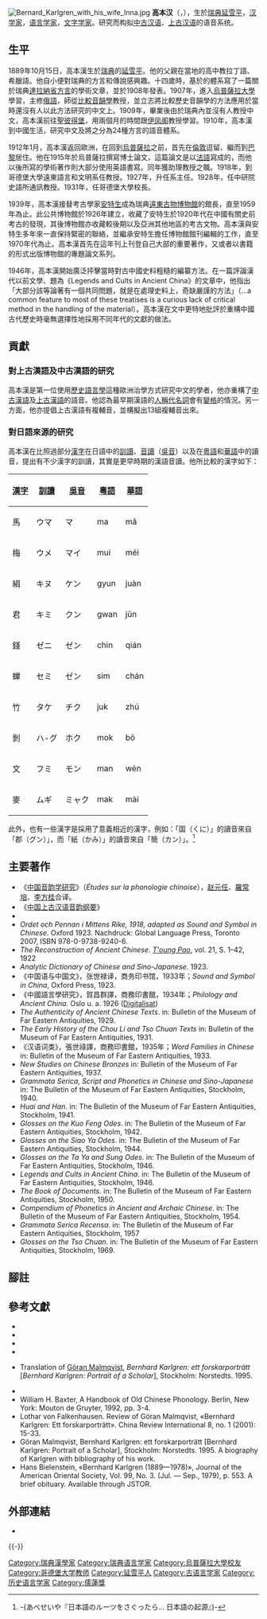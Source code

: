 {{Infobox scientist
| name = 高本汉<br>Bernhard Karlgren
| native_name = 
| native_name_lang = 
| image       =   Bernhard Karlgren.jpg
| imagesize   = 185px
| alt         = An elderly man with parted white hair, small round glasses, dressed in a tweed suit and tie
| caption     = 
| birth_date  =   {{birth date |df=yes|1889|10|15}}
| birth_place = [[File:Union_Jack_of_Sweden_and_Norway_(1844-1905).svg|21px]] [[瑞典-挪威聯盟|瑞典-挪威聯盟]][[延雪平|延雪平]]
| death_date  =   {{death date and age |df=yes|1978|10|20|1889|10|15}}
| death_place = {{SWE}}[[斯德哥尔摩|斯德哥尔摩]]
| death_cause = 
| resting_place = 
| resting_place_coordinates =  <!--{{coord|LAT|LONG|type:landmark|display=inline,title}}-->
| other_names = 
| residence   = 
| citizenship =
| nationality = 
| fields = 古漢語、文學
| workplaces  = {{nowrap|[[東亞博物館|東亞博物館]]}}<br />[[哥德堡大学|哥德堡大学]]
| patrons     = 
| education   = 
| alma_mater  = [[乌普萨拉大学|乌普萨拉大学]]
| thesis_title =  <!--(or  | thesis1_title =  and  | thesis2_title = )-->
| thesis_url  =   <!--(or  | thesis1_url  =   and  | thesis2_url  =  )-->
| thesis_year =   <!--(or  | thesis1_year =   and  | thesis2_year =  )-->
| doctoral_advisor = 
| academic_advisors = {{tsl|en|Johan August Lundell||Johan August Lundell}}
| doctoral_students = 
| notable_students = {{tsl|en|Hans Bielenstein||毕汉思}}<br />[[馬悅然|馬悅然]]
| known_for = [[中古汉语|中古]]和[[上古汉语|上古汉语]]語音系統之構擬
| influences  = 
| influenced  = 
| awards      = 
| author_abbrev_bot = 
| author_abbrev_zoo = 
| spouse      =   <!--(or | spouses = )-->
| partner     =   <!--(or | partners = )-->
| children    = 
| signature   =   <!--(filename only)-->
| signature_alt = 
| website     =   <!--{{URL|www.example.com}}-->
| footnotes   = 
| module      =
}}
[[File:Bernard_Karlgren_with_his_wife_Inna.jpg|thumb]]
'''高本汉'''（{{lang-sv|Klas Bernhard Johannes Karlgren}}，{{bd|1889年|10月15日|1978年|10月20日|catIdx=G高}}），生於[[瑞典|瑞典]][[延雪平|延雪平]]，[[汉学家|汉学家]]，[[语言学家|语言学家]]，[[文字学家|文字学家]]。研究而构拟[[中古汉语|中古汉语]]、[[上古汉语|上古汉语]]的语音系统。

== 生平 ==
1889年10月15日，高本漢生於[[瑞典|瑞典]]的[[延雪平|延雪平]]。他的父親在當地的高中教拉丁語、希臘語。他自小便對瑞典的方言和傳說感興趣。十四歲時，基於{{tsl|en|Johan August Lundell|倫德爾}}的體系寫了一篇關於瑞典[[達拉納省|達拉納省]][[方言|方言]]的學術文章，並於1908年發表。1907年，進入[[烏普薩拉大學|烏普薩拉大學]]學習，主修[[俄語|俄語]]，師從[[比較音韻學|比較音韻學]]教授{{tsl|en|Johan August Lundell|倫德爾}}，並立志將比較歷史音韻學的方法應用於當時還沒有人以此方法研究的中文上。1909年，畢業後由於瑞典內並沒有人教授中文，高本漢前往[[聖彼得堡|聖彼得堡]]，用兩個月的時間跟[[伊凤阁|伊凤阁]]教授學習。1910年，高本漢到中國生活，研究中文及將之分為24種方言的語音體系。

1912年1月，高本漢返回歐洲，在回到[[烏普薩拉|烏普薩拉]]之前，首先在[[倫敦|倫敦]]逗留、繼而到[[巴黎|巴黎]]居住。他在1915年於烏普薩拉撰寫博士論文，這篇論文是以[[法語|法語]]寫成的，而他以後所寫的學術著作則大部分使用英語書寫。同年獲助理教授之職。1918年，到哥德堡大學遠東語言和文明系任教授。1927年，升任系主任。1928年，任中研院史語所通訊教授。1931年，任哥德堡大學校長。{{cfn|马悦然|y=2009}}

1939年，高本漢接替考古學家[[安特生|安特生]]成為瑞典[[東亞博物館|遠東古物博物館]]的館長，直至1959年為止。此公共博物館於1926年建立，收藏了安特生於1920年代在中國有關史前考古的發現，其後博物館亦收藏較後期以及亞洲其他地區的考古文物。高本漢與安特生多年來一直保持緊密的聯絡，並繼承安特生擔任博物館館刊編輯的工作，直至1970年代為止。高本漢首先在這年刊上刊登自己大部的重要著作，又或者以書籍的形式出版博物館的專題論文系列。

1946年，高本漢開始廣泛抨擊當時對古中國史料粗糙的編纂方法。在一篇評論漢代以前文學、題為《Legends and Cults in Ancient China》的文章中，他指出「大部分該等論著有一個共同問題，就是在處理史料上，奇缺嚴謹的方法」（…a common feature to most of these treatises is a curious lack of critical method in the handling of the material）。高本漢在文中更特地批評於重構中國古代歷史時毫無選擇性地採用不同年代的文獻的做法。

==貢獻==
=== 對上古漢語及中古漢語的研究 ===
高本漢是第一位使用[[歷史語言學|歷史語言學]]這種歐洲治學方式研究中文的學者，他亦重構了[[中古漢語|中古漢語]]及[[上古漢語|上古漢語]]的語音。他認為最早期漢語的[[代名詞|人稱代名詞]]會有[[變格|變格]]的情況。另一方面，他亦提倡上古漢語有複輔音，並構擬出13組複輔音出來。

=== 對日語來源的研究 ===
高本漢在比照過部分[[漢字|漢字]]在日語中的[[訓讀|訓讀]]、[[音讀|音讀]]（[[吳音|吳音]]）以及在[[粵語|粵語]]和[[現代標準漢語|華語]]中的讀音，提出有不少漢字的訓讀，其實是更早時期的漢語音讀。他所比較的漢字如下：

{| class="wikitable" style="text-align:center"
|-
! [[漢字|漢字]] !! [[訓讀|訓讀]] !! [[吳音|吳音]] !! [[粵語|粵語]] !! [[現代標準漢語|華語]]
|-
| 馬 || ウマ || マ || ma || mă
|-
| 梅 || ウメ || マイ || mui || méi
|-
| 絹 || キヌ || ケン || gyun || juàn
|-
| 君 || キミ || クン || gwan || jūn
|-
| 錢 || ゼニ || ゼン || chin || qián
|-
| 蟬 || セミ || ゼン || sim || chán
|-
| 竹 || タケ || チク || juk || zhú
|-
| 剝 || ハ-グ || ホク || mok || bō
|-
| 文 || フミ || モン || man || wén
|-
| 麥 || ムギ || ミャク || mak || mài
|}

此外，也有一些漢字是採用了意義相近的漢字，例如：「国（くに）」的讀音來自「郡（グン）」，而「紙（かみ）」的讀音來自「簡（カン）」。<ref>-{あべせいや『日本語のルーツをさぐったら… 日本語の起源』}-</ref>

==主要著作==
*《[[中国音韵学研究|中国音韵学研究]]》（''Études sur la phonologie chinoise''），[[赵元任|赵元任]]、[[羅常培|羅常培]]、[[李方桂|李方桂]]合译。
*《[[中国上古汉语音韵纲要|中国上古汉语音韵纲要]]》
* {{lang|fr|''Études sur la phonologie chinoise''. 1915–1926 (''[[Archives_d’Études_Orientales|Archives d’Études Orientales]]'').}}
* ''Ordet och Pennan i Mittens Rike, 1918, adapted as Sound and Symbol in Chinese''. Oxford 1923. Nachdruck: Global Language Press, Toronto 2007, ISBN 978-0-9738-9240-6.
* ''The Reconstruction of Ancient Chinese''. ''[[T'oung_Pao|T'oung Pao]]'', vol. 21, S. 1–42, 1922
* ''Analytic Dictionary of Chinese and Sino-Japanese''. 1923.
* 《中国语与中国文》，张世禄译，商务印书馆，1933年；''Sound and Symbol in China'', Oxford Press, 1923.
* 《中國語言學研究》，賀昌群譯，商務印書館，1934年；''Philology and Ancient China.'' Oslo u. a. 1926 ([https://archive.org/stream/in.ernet.dli.2015.282588/2015.282588.Philology-And#page/n1/mode/2up Digitalisat])
* ''The Authenticity of Ancient Chinese Texts''. in: Bulletin of the Museum of Far Eastern Antiquities, 1929.
* ''The Early History of the Chou Li and Tso Chuan Texts'' in: Bulletin of the Museum of Far Eastern Antiquities, 1931.
* 《汉语词类》，張世祿譯，商務印書館，1935年；''Word Families in Chinese'' in: Bulletin of the Museum of Far Eastern Antiquities, 1933.
* ''New Studies on Chinese Bronzes'' in: Bulletin of the Museum of Far Eastern Antiquities, 1937.
* ''Grammata Serica, Script and Phonetics in Chinese and Sino-Japanese'' in: The Bulletin of the Museum of Far Eastern Antiquities, Stockholm, 1940.
* ''Huai and Han''. in: The Bulletin of the Museum of Far Eastern Antiquities, Stockholm, 1941.
* ''Glosses on the Kuo Feng Odes''. in: The Bulletin of the Museum of Far Eastern Antiquities, Stockholm, 1942.
* ''Glosses on the Siao Ya Odes''. in: The Bulletin of the Museum of Far Eastern Antiquities, Stockholm, 1944.
* ''Glosses on the Ta Ya and Sung Odes''. in: The Bulletin of the Museum of Far Eastern Antiquities, Stockholm, 1946.
* ''Legends and Cults in Ancient China''. in: The Bulletin of the Museum of Far Eastern Antiquities, Stockholm, 1946.
* ''The Book of Documents''. in: The Bulletin of the Museum of Far Eastern Antiquities, Stockholm, 1950.
* ''Compendium of Phonetics in Ancient and Archaic Chinese''. in: The Bulletin of the Museum of Far Eastern Antiquities, Stockholm, 1954.
* ''Grammata Serica Recensa''. in: The Bulletin of the Museum of Far Eastern Antiquities, Stockholm, 1957
* ''Glosses on the Tso Chuan''. in: The Bulletin of the Museum of Far Eastern Antiquities, Stockholm, 1969.

==腳註==
{{reflist}}

==參考文獻==
{{refbegin|2}}
*{{cite book |author1=马悦然 |title=我的老师高本汉 |date=2009.02 |publisher=吉林出版 |location=长春 |isbn=978-7-80762-895-8 |ref={{sfnRef|马悦然|y=2009}}}}
* {{cite book | last = Baxter | first = William H. | author-link = William H. Baxter | title = A Handbook of Old Chinese Phonology | location = Berlin, New York | publisher = Mouton de Gruyer | year = 1992 }}
* {{cite journal | last = Bielenstein | first = Hans | author-link=Hans Bielenstein | title = Bernharn Karlgren (1889–1978) | journal = Journal of the American Oriental Society | volume = 99 | number = 3 | page = 553 | year = 1979 | jstor = 602522 }}
* {{cite journal | last = Malmqvist | first = Göran | author-link = Göran Malmqvist | title = Bernhard Karlgren in Memoriam | journal = Journal of Chinese Linguistics | volume = 7 | number = 1 | pages = 142–3 | year = 1979 | jstor = 23753040 }}
* {{cite book | url=https://books.google.com/books?id=LwS87UyS76EC|title=Bernhard Karlgren: Portrait of a Scholar|year=2011|first=N. G. D. | last = Malmqvist | author-mask=3|publisher=Lehigh University Press; Rowman & Littlefield |location=Bethlehem, PA; Lanham, MD |isbn=978-1-61146-001-8 }} Translation of [[Göran_Malmqvist|Göran Malmqvist]], ''Bernhard Karlgren: ett forskarporträtt'' [''Bernhard Karlgren: Portrait of a Scholar''], Stockholm: Norstedts. 1995.
* {{cite book | last = Ramsey | first = S. Robert | title = The Languages of China | location = Princeton | publisher = Princeton University Press | year = 1987 }}
* William H. Baxter, A Handbook of Old Chinese Phonology. Berlin, New York: Mouton de Gruyter, 1992, pp. 3-4.
* Lothar von Falkenhausen. Review of Göran Malmqvist, «Bernhard Karlgren: Ett forskarporträtt». China Review International 8, no. 1 (2001): 15-33.
* Göran Malmqvist, Bernhard Karlgren: ett forskarporträtt [Bernhard Karlgren: Portrait of a Scholar], Stockholm: Norstedts. 1995. A biography of Karlgren with bibliography of his work.
* Hans Bielenstein, «Bernhard Karlgren (1889—1978)», Journal of the American Oriental Society, Vol. 99, No. 3. (Jul. — Sep., 1979), p. 553. A brief obituary. Available through JSTOR.
{{refend}}

==外部連結==
* {{DNB-Portal|118992783}}
{{-}}
{{漢語音韻學|state=collapsed}}

{{Authority control}}
{{DEFAULTSORT:Karlgren, Bernhard}}
[[Category:瑞典漢學家|Category:瑞典漢學家]]
[[Category:瑞典语言学家|Category:瑞典语言学家]]
[[Category:烏普薩拉大學校友|Category:烏普薩拉大學校友]]
[[Category:哥德堡大学教师|Category:哥德堡大学教师]]
[[Category:延雪平人|Category:延雪平人]]
[[Category:古语言学家|Category:古语言学家]]
[[Category:历史语言学家|Category:历史语言学家]]
[[Category:儒蓮獎|Category:儒蓮獎]]